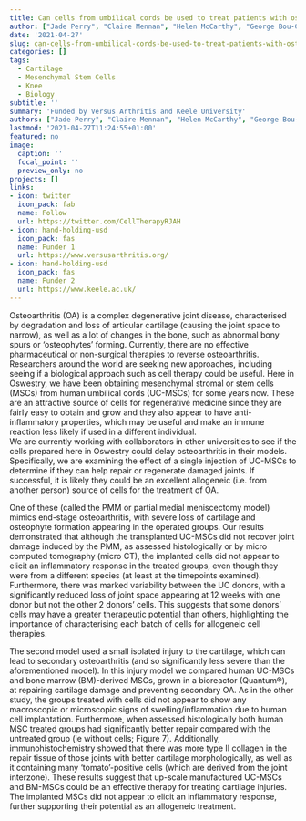 ```yaml
---
title: Can cells from umbilical cords be used to treat patients with osteoarthritis?
author: ["Jade Perry", "Claire Mennan", "Helen McCarthy", "George Bou-Gharios", "Rob Van'T Hof", "Peter Milner", "Cosimo De Bari", "Anke Roelofs", "Karina Wright", "James Richardson", "Sally Roberts"]
date: '2021-04-27'
slug: can-cells-from-umbilical-cords-be-used-to-treat-patients-with-osteoarthritis
categories: []
tags:
  - Cartilage
  - Mesenchymal Stem Cells
  - Knee
  - Biology
subtitle: ''
summary: 'Funded by Versus Arthritis and Keele University'
authors: ["Jade Perry", "Claire Mennan", "Helen McCarthy", "George Bou-Gharios", "Rob Van'T Hof", "Peter Milner", "Cosimo De Bari", "Anke Roelofs", "Karina Wright", "James Richardson", "Sally Roberts"]
lastmod: '2021-04-27T11:24:55+01:00'
featured: no
image:
  caption: ''
  focal_point: ''
  preview_only: no
projects: []
links:
- icon: twitter
  icon_pack: fab
  name: Follow
  url: https://twitter.com/CellTherapyRJAH
- icon: hand-holding-usd
  icon_pack: fas
  name: Funder 1
  url: https://www.versusarthritis.org/
- icon: hand-holding-usd
  icon_pack: fas
  name: Funder 2
  url: https://www.keele.ac.uk/
---
```


Osteoarthritis (OA) is a complex degenerative joint disease, characterised by degradation and loss of articular cartilage (causing the joint space to narrow), as well as a lot of changes in the bone, such as abnormal bony spurs or 'osteophytes' forming. 
Currently, there are no effective pharmaceutical or non-surgical therapies to reverse osteoarthritis. Researchers around the world are seeking new approaches, including seeing if a biological approach such as cell therapy could be useful. 
Here in Oswestry, we have been obtaining mesenchymal stromal or stem cells (MSCs) from human umbilical cords (UC-MSCs) for some years now. These are an attractive source of cells for regenerative medicine since they are fairly easy to obtain and grow and they also appear to have anti-inflammatory properties, which may be useful and make an immune reaction less likely if used in a different individual.  
We are currently working with collaborators in other universities to see if the cells prepared here in Oswestry could delay osteoarthritis in their models. 
Specifically, we are examining the effect of a single injection of UC-MSCs to determine if they can help repair or regenerate damaged joints. 
If successful, it is likely they could be an excellent allogeneic (i.e. from another person) source of cells for the treatment of OA.

One of these (called the PMM or partial medial meniscectomy model) mimics end-stage osteoarthritis, with severe loss of cartilage and osteophyte formation appearing in the operated groups. 
Our results demonstrated that although the transplanted UC-MSCs did not recover joint damage induced by the PMM, as assessed histologically or by micro computed tomography (micro CT), the implanted cells did not appear to elicit an inflammatory response in the treated groups, even though they were from a different species (at least at the timepoints examined). 
Furthermore, there was marked variability between the UC donors, with a significantly reduced loss of joint space appearing at 12 weeks with one donor but not the other 2 donors' cells. This suggests that some donors' cells may have a greater therapeutic potential than others, highlighting the importance of characterising each batch of cells for allogeneic cell therapies. 

The second model used a small isolated injury to the cartilage, which can lead to secondary osteoarthritis (and so significantly less severe than the aforementioned model). 
In this injury model we compared human UC-MSCs and bone marrow (BM)-derived MSCs, grown in a bioreactor (Quantum®), at repairing cartilage damage and preventing secondary OA. 
As in the other study, the groups treated with cells did not appear to show any macroscopic or microscopic signs of swelling/inflammation due to human cell implantation. 
Furthermore, when assessed histologically both human MSC treated groups had significantly better repair compared with the untreated group (ie without cells; Figure 7). 
Additionally, immunohistochemistry showed that there was more type II collagen in the repair tissue of those joints with better cartilage morphologically, as well as it containing many 'tomato'-positive cells (which are derived from the joint interzone). 
These results suggest that up-scale manufactured UC-MSCs and BM-MSCs could be an effective therapy for treating cartilage injuries. 
The implanted MSCs did not appear to elicit an inflammatory response, further supporting their potential as an allogeneic treatment. 
